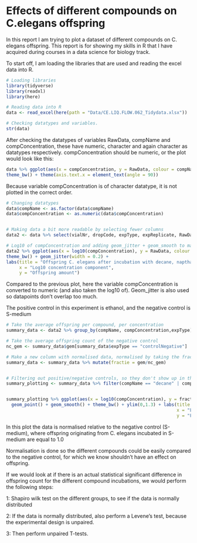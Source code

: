 # Effects of different compounds on C.elegans offspring

In this report I am trying to plot a dataset of different compounds on C. elegans offspring. This report is for showing my skills in R that I have acquired during courses in a data science for biology track.

To start off, I am loading the libraries that are used and reading the excel data into R. 

```r
# Loading libraries
library(tidyverse)
library(readxl)
library(here)

# Reading data into R
data <- read_excel(here(path = "Data/CE.LIQ.FLOW.062_Tidydata.xlsx"))

# Checking datatypes and variables.
str(data)
```

After checking the datatypes of variables RawData, compName and compConcentration, these have numeric, character and again character as datatypes respectively. 
compConcentration should be numeric, or the plot would look like this:
```r
data %>% ggplot(aes(x = compConcentration, y = RawData, colour = compName, shape = expType)) + geom_point() +
theme_bw() + theme(axis.text.x = element_text(angle = 90)) 
```

Because variable compConcentration is of character datatype, it is not plotted in the correct order.

```r
# Changing datatypes 
data$compName <- as.factor(data$compName)
data$compConcentration <- as.numeric(data$compConcentration)


# Making data a bit more readable by selecting fewer columns
data2 <- data %>% select(vialNr, dropCode, expType, expReplicate, RawData, compName, compConcentration, compUnit, compVehicle)

# Log10 of compConcentration and adding geom_jitter + geom_smooth to make plot more readable.
data2 %>% ggplot(aes(x = log10(compConcentration), y = RawData, colour = compName, shape = expType)) + 
theme_bw() + geom_jitter(width = 0.2) +
labs(title = "Offspring C. elegans after incubation with decane, napthalene, \n2,6-diisopropylnapthalene, S-medium or ethanol",
     x = "Log10 concentration component",
     y = "Offspring amount")

```

Compared to the previous plot, here the variable compConcentration is converted to numeric (and also taken the log10 of). Geom_jitter is also used so datapoints don't overlap too much.

The positive control in this experiment is ethanol, and the negative control is S-medium 

```r
# Take the average offspring per compound, per concentration
summary_data <- data2 %>% group_by(compName, compConcentration,expType) %>% summarise(gem = mean(RawData, na.rm = T))

# Take the average offspring count of the negative control
nc_gem <- summary_data$gem[summary_data$expType == "controlNegative"]

# Make a new column with normalised data, normalised by taking the fraction relative to the negative control, where the nc equals 1.0
summary_data <- summary_data %>% mutate(fractie = gem/nc_gem)


# Filtering out positive/negative controls, so they don't show up in the plot.
summary_plotting <- summary_data %>% filter(compName == "decane" | compName == "2,6-diisopropylnaphthalene" | compName == "naphthalene")


summary_plotting %>% ggplot(aes(x = log10(compConcentration), y = fractie, colour = compName)) +
  geom_point() + geom_smooth() + theme_bw() + ylim(0,1.3) + labs(title = "Offspring C. elegans after treatment with decane, napthalene \nor 2,6-diisopropylnaphthalene",
                                                                 x = "Log10 component concentration",
                                                                 y = "Fraction offspring (relative to, negative control)") + guides(color = guide_legend("Component")) + scale_colour_manual(values = c("red","blue","darkgreen"))


```


In this plot the data is normalised relative to the negative control (S-medium), where offspring originating from C. elegans incubated in S-medium are equal to 1.0

Normalisation is done so the different compounds could be easily compared to the negative control, for which we know shouldn't have an effect on offspring.

If we would look at if there is an actual statistical significant difference in offspring count for the different compound incubations, we would perform the following steps:

1: Shapiro wilk test on the different groups, to see if the data is normally distributed

2: If the data is normally distributed, also perform a Levene's test, because the experimental design is unpaired. 

3: Then perform unpaired T-tests.
